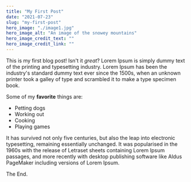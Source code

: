 ```yaml
---
title: "My First Post"
date: "2021-07-23"
slug: "my-first-post"
hero_image: "./image1.jpg"
hero_image_alt: "An image of the snowey mountains"
hero_image_credit_text: ""
hero_image_credit_link: ""
---
```


This is my first blog post! Isn't it _great_?
Lorem Ipsum is simply dummy text of the printing and typesetting industry. Lorem Ipsum has been the industry's standard dummy text ever since the 1500s, when an unknown printer took a galley of type and scrambled it to make a type specimen book.

Some of my **favorite** things are:

- Petting dogs
- Working out
- Cooking
- Playing games

It has survived not only five centuries, but also the leap into electronic typesetting, remaining essentially unchanged. It was popularised in the 1960s with the release of Letraset sheets containing Lorem Ipsum passages, and more recently with desktop publishing software like Aldus PageMaker including versions of Lorem Ipsum.

The End.

